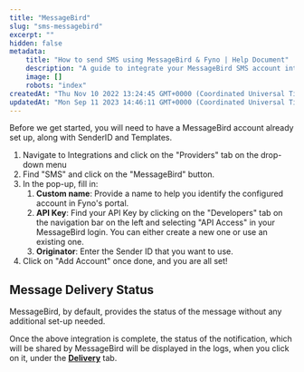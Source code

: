 ```yaml
---
title: "MessageBird"
slug: "sms-messagebird"
excerpt: ""
hidden: false
metadata:
    title: "How to send SMS using MessageBird & Fyno | Help Document"
    description: "A guide to integrate your MessageBird SMS account into Fyno."
    image: []
    robots: "index"
createdAt: "Thu Nov 10 2022 13:24:45 GMT+0000 (Coordinated Universal Time)"
updatedAt: "Mon Sep 11 2023 14:46:11 GMT+0000 (Coordinated Universal Time)"
---
```


Before we get started, you will need to have a MessageBird account already set up, along with SenderID and Templates.

1. Navigate to Integrations and click on the "Providers" tab on the drop-down menu
2. Find "SMS" and click on the "MessageBird" button.
3. In the pop-up, fill in:
    1. **Custom name**: Provide a name to help you identify the configured account in Fyno's portal.
    2. **API Key**: Find your API Key by clicking on the "Developers" tab on the navigation bar on the left and selecting "API Access" in your MessageBird login. You can either create a new one or use an existing one.
    3. **Originator**: Enter the Sender ID that you want to use.
4. Click on "Add Account" once done, and you are all set!

## Message Delivery Status

MessageBird, by default, provides the status of the message without any additional set-up needed.

Once the above integration is complete, the status of the notification, which will be shared by MessageBird will be displayed in the logs, when you click on it, under the **[Delivery](./log-details-delivery)** tab.
